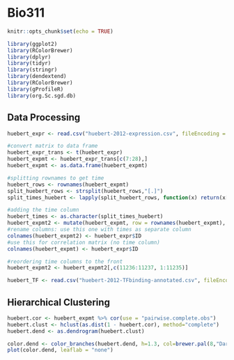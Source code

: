 # Bio311

```r
knitr::opts_chunk$set(echo = TRUE)
```

```r
library(ggplot2)
library(RColorBrewer)
library(dplyr)
library(tidyr)
library(stringr)
library(dendextend)
library(RColorBrewer)
library(gProfileR)
library(org.Sc.sgd.db)
```

## Data Processing
```r
huebert_expr <- read.csv("huebert-2012-expression.csv", fileEncoding = "latin1")

#convert matrix to data frame
huebert_expr_trans <- t(huebert_expr)
huebert_expmt <- huebert_expr_trans[c(7:28),]
huebert_expmt <- as.data.frame(huebert_expmt)

#splitting rownames to get time
huebert_rows <- rownames(huebert_expmt)
split_huebert_rows <- strsplit(huebert_rows,"[.]")
split_times_huebert <- lapply(split_huebert_rows, function(x) return(x[3]))

#adding the time column
huebert_times <- as.character(split_times_huebert)
huebert_expmt2 <- mutate(huebert_expmt, row = rownames(huebert_expmt), time = huebert_times)
#rename columns: use this one with times as separate column
colnames(huebert_expmt2) <- huebert_expr$ID
#use this for correlation matrix (no time column)
colnames(huebert_expmt) <- huebert_expr$ID

#reordering time columns to the front 
huebert_expmt2 <- huebert_expmt2[,c(11236:11237, 1:11235)]

```

```r
huebert_TF <- read.csv("huebert-2012-TFbinding-annotated.csv", fileEncoding = "latin1")
```

## Hierarchical Clustering
```r
huebert.cor <- huebert_expmt %>% cor(use = "pairwise.complete.obs")
huebert.clust <- hclust(as.dist(1 - huebert.cor), method="complete")
huebert.dend <- as.dendrogram(huebert.clust)

color.dend <- color_branches(huebert.dend, h=1.3, col=brewer.pal(8,"Dark2"))
plot(color.dend, leaflab = "none")
```
